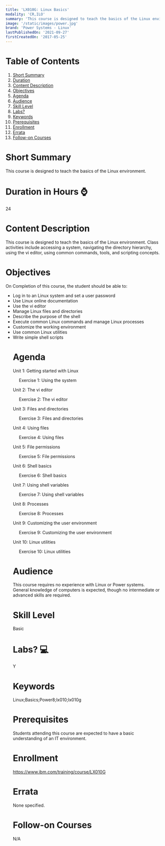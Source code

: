 ```yaml
---
title: 'LX010G: Linux Basics'
modality: 'CR,ILO'
summary: 'This course is designed to teach the basics of the Linux environment. '
image: '/static/images/power.jpg'
brand: 'Power Systems - Linux'
lastPublishedOn: '2021-09-27'
firstCreatedOn: '2017-05-25'
---
```

# Table of Contents
1.  [Short Summary](#short-summary)
2.  [Duration](#duration-in-hours-)
3.  [Content Description](#content-description)
4.  [Objectives](#objectives)
5.  [Agenda](#agenda)
6.  [Audience](#audience)
7.  [Skill Level](#skill-level)
8.  [Labs?](#labs-)
9.  [Keywords](#keywords)
10. [Prerequisites](#prerequisites)
11. [Enrollment](#enrollment)
12. [Errata](#errata)
13. [Follow-on Courses](#follow-on-courses)

# Short Summary
This course is designed to teach the basics of the Linux environment. 

# Duration in Hours ⌚
24

# Content Description
<p>This course is designed to teach the basics of the Linux environment. Class activities include accessing a system, navigating the directory hierarchy, using the vi editor, using common commands, tools, and scripting concepts.</p>

# Objectives
<p>On Completion of this course, the student should be able to:</p>

<ul />
	<li />Log in to an Linux system and set a user password
	<li />Use Linux online documentation
	<li />Use the vi editor
	<li />Manage Linux files and directories
	<li />Describe the purpose of the shell
	<li />Execute common Linux commands and manage Linux processes
	<li />Customize the working environment
	<li />Use common Linux utilities
	<li />Write simple shell scripts


# Agenda
<p>Unit 1: Getting started with Linux</p><p>&nbsp;&nbsp;&nbsp;&nbsp; Exercise 1: Using the system</p><p>Unit 2: The vi editor</p><p>&nbsp;&nbsp;&nbsp;&nbsp; Exercise 2: The vi editor</p><p>Unit 3: Files and directories</p><p>&nbsp;&nbsp;&nbsp;&nbsp; Exercise 3: Files and directories</p><p>Unit 4: Using files</p><p>&nbsp;&nbsp;&nbsp;&nbsp; Exercise 4: Using files</p><p>Unit 5: File permissions</p><p>&nbsp;&nbsp;&nbsp;&nbsp; Exercise 5: File permissions</p><p>Unit 6: Shell basics</p><p>&nbsp;&nbsp;&nbsp;&nbsp; Exercise 6: Shell basics</p><p>Unit 7: Using shell variables</p><p>&nbsp;&nbsp;&nbsp;&nbsp; Exercise 7: Using shell variables</p><p>Unit 8: Processes</p><p>&nbsp;&nbsp;&nbsp;&nbsp; Exercise 8: Processes</p><p>Unit 9: Customizing the user environment</p><p>&nbsp;&nbsp;&nbsp;&nbsp; Exercise 9: Customizing the user environment</p><p>Unit 10: Linux utilities</p><p>&nbsp;&nbsp;&nbsp;&nbsp; Exercise 10: Linux utilities</p>

# Audience
<p>This course requires no experience with Linux or Power systems. General knowledge of computers is expected, though no intermediate or advanced skills are required.</p>

# Skill Level
Basic               

# Labs? 💻
Y

# Keywords
Linux;Basics;Power8;lx010;lx010g

# Prerequisites
<p>Students attending this course are expected to have a basic understanding of an IT environment.</p>

# Enrollment
https://www.ibm.com/training/course/LX010G

# Errata
None specified.

# Follow-on Courses
N/A

